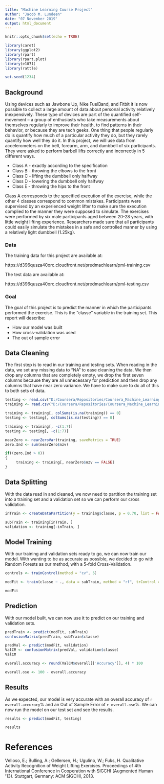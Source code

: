 ---
title: "Machine Learning Course Project"
author: "Jacob M. Lundeen"
date: "07 November 2019"
output: html_document
---

```{r setup, include=FALSE}

knitr::opts_chunk$set(echo = TRUE)

library(caret)
library(ggplot2)
library(rpart)
library(rpart.plot)
library(e1071)
library(rattle)

set.seed(1234)

```

## Background

Using devices such as Jawbone Up, Nike FuelBand, and Fitbit it is now possible to collect a large amount of data about personal activity relatively inexpensively. These type of devices are part of the quantified self-movement – a group of enthusiasts who take measurements about themselves regularly to improve their health, to find patterns in their behavior, or because they are tech geeks. One thing that people regularly do is quantify how much of a particular activity they do, but they rarely quantify how well they do it. In this project, we will use data from accelerometers on the belt, forearm, arm, and dumbbell of six participants. They were asked to perform barbell lifts correctly and incorrectly in 5 different ways.

* Class A - exactly according to the specification
* Class B - throwing the elbows to the front
* Class C - lifting the dumbbell only halfway
* Class D - lowering the dumbbell only halfway
* Class E - throwing the hips to the front

Class A corresponds to the specified execution of the exercise, while the other 4 classes correspond to common mistakes. Participants were supervised by an experienced weight lifter to make sure the execution complied to the manner they were supposed to simulate. The exercises were performed by six male participants aged between 20-28 years, with little weight lifting experience. Researchers made sure that all participants could easily simulate the mistakes in a safe and controlled manner by using a relatively light dumbbell (1.25kg).

### Data

The training data for this project are available at:

https://d396qusza40orc.cloudfront.net/predmachlearn/pml-training.csv

The test data are available at:

https://d396qusza40orc.cloudfront.net/predmachlearn/pml-testing.csv

### Goal

The goal of this project is to predict the manner in which the participants performed the exercise. This is the "classe" variable in the training set. This report will describe:

* How our model was built
* How cross-validation was used
* The out of sample error

## Data Cleaning

The first step is to read in our training and testing sets. When reading in the data, we set any missing data to "NA" to ease cleaning the data. We then drop any columns that are completely empty, we drop the first seven columns because they are all unnecessary for prediction and then drop any columns that have near zero variance. We have to make sure to do all of this to both sets of data.

```{r cleaning}

testing <- read.csv("D:/Coursera/Repositories/Coursera_Machine_Learning_Project/pml-testing.csv", header = TRUE, sep = ',', na.strings = c("NA","#DIV/0!", ""))
training <- read.csv("D:/Coursera/Repositories/Coursera_Machine_Learning_Project/pml-training.csv", header = TRUE, sep = ',', na.strings = c("NA","#DIV/0!", ""))

training <- training[, colSums(is.na(training)) == 0]
testing <- testing[, colSums(is.na(testing)) == 0]

training <- training[, -c(1:7)]
testing <- testing[, -c(1:7)]

nearZero <- nearZeroVar(training, saveMetrics = TRUE)
zero.Ind <- sum(nearZero$nzv)

if((zero.Ind > 0))
{
     training <- training[, nearZero$nzv == FALSE]
}

```

## Data Splitting

With the data read in and cleaned, we now need to partition the training set into a training set and a validation set so we can perform our cross validation.

```{r validation}

inTrain <- createDataPartition(y = training$classe, p = 0.70, list = FALSE)

subTrain <- training[inTrain, ]
validation <- training[-inTrain, ]

```

## Model Training

With our training and validation sets ready to go, we can now train our model. With wanting to be as accurate as possible, we decided to go with Random Forests as our method, with a 5-fold Cross-Validation.

```{r train}

controls <- trainControl(method = "cv", 5)

modFit <- train(classe ~ ., data = subTrain, method = "rf", trControl = controls)

modFit

```

## Prediction

With our model built, we can now use it to predict on our training and validation sets.

```{r predict}

predTrain <- predict(modFit, subTrain)
confusionMatrix(predTrain, subTrain$classe)

predVal <- predict(modFit, validation)
ValCM <- confusionMatrix(predVal, validation$classe)
ValCM

overall.accuracy <- round(ValCM$overall[['Accuracy']], 4) * 100

overall.ose <- 100 - overall.accuracy

```

## Results

As we expected, our model is very accurate with an overall accuracy of `r overall.accuracy`% and an Out of Sample Error of `r overall.ose`%. We can now run the model on our test set and see the results.

```{r results}

results <- predict(modFit, testing)

results

```

# References
Velloso, E.; Bulling, A.; Gellersen, H.; Ugulino, W.; Fuks, H. Qualitative Activity Recognition of Weight Lifting Exercises. Proceedings of 4th International Conference in Cooperation with SIGCHI (Augmented Human ’13). Stuttgart, Germany: ACM SIGCHI, 2013.